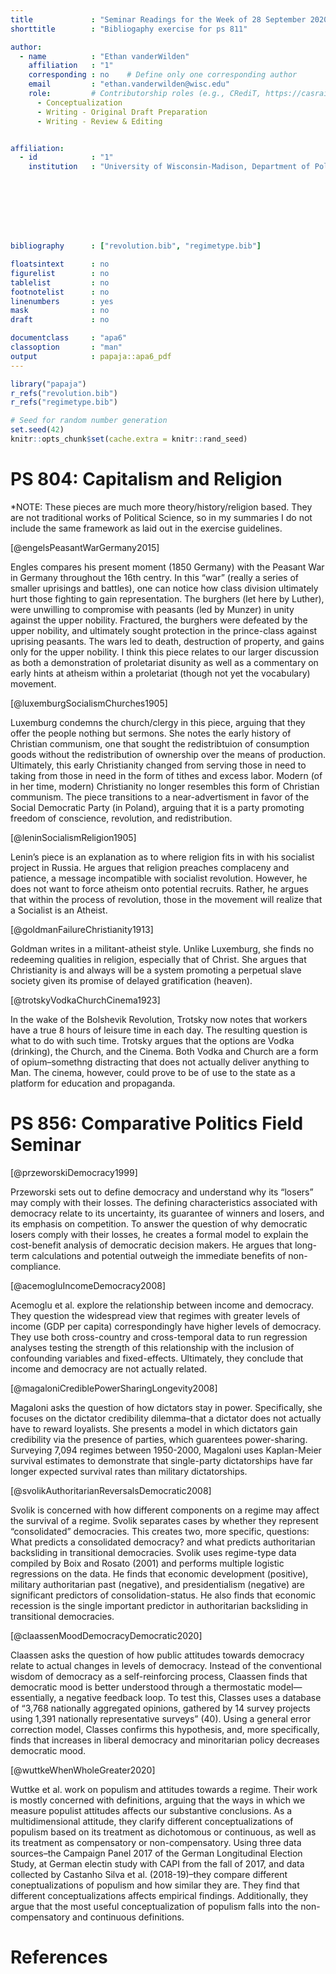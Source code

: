```yaml
---
title             : "Seminar Readings for the Week of 28 September 2020"
shorttitle        : "Bibliogaphy exercise for ps 811"

author: 
  - name          : "Ethan vanderWilden"
    affiliation   : "1"
    corresponding : no    # Define only one corresponding author
    email         : "ethan.vanderwilden@wisc.edu"
    role:         # Contributorship roles (e.g., CRediT, https://casrai.org/credit/)
      - Conceptualization
      - Writing - Original Draft Preparation
      - Writing - Review & Editing


affiliation:
  - id            : "1"
    institution   : "University of Wisconsin-Madison, Department of Political Science"








bibliography      : ["revolution.bib", "regimetype.bib"]

floatsintext      : no
figurelist        : no
tablelist         : no
footnotelist      : no
linenumbers       : yes
mask              : no
draft             : no

documentclass     : "apa6"
classoption       : "man"
output            : papaja::apa6_pdf
---
```


```r
library("papaja")
r_refs("revolution.bib")
r_refs("regimetype.bib")
```

```r
# Seed for random number generation
set.seed(42)
knitr::opts_chunk$set(cache.extra = knitr::rand_seed)
```

# PS 804: Capitalism and Religion


*NOTE: These pieces are much more theory/history/religion based. They are not traditional works of Political Science, so in my summaries I do not include the same framework as laid out in the exercise guidelines.

[@engelsPeasantWarGermany2015]

Engles compares his present moment (1850 Germany) with the Peasant War in Germany throughout the 16th centry. In this "war" (really a series of smaller uprisings and battles), one can notice how class division ultimately hurt those fighting to gain representation. The burghers (let here by Luther), were unwilling to compromise with peasants (led by Munzer) in unity against the upper nobility. Fractured, the burghers were defeated by the upper nobility, and ultimately sought protection in the prince-class against uprising peasants. The wars led to death, destruction of property, and gains only for the upper nobility. I think this piece relates to our larger discussion as both a demonstration of proletariat disunity as well as a commentary on early hints at atheism within a proletariat (though not yet the vocabulary) movement.

[@luxemburgSocialismChurches1905]

Luxemburg condemns the church/clergy in this piece, arguing that they offer the people nothing but sermons. She notes the early history of Christian communism, one that sought the redistribtuion of consumption goods without the redistribution of ownership over the means of production. Ultimately, this early Christianity changed from serving those in need to taking from those in need in the form of tithes and excess labor. Modern (of in her time, modern) Christianity no longer resembles this form of Christian communism. The piece transitions to a near-advertisment in favor of the Social Democratic Party (in Poland), arguing that it is a party promoting freedom of conscience, revolution, and redistribution.

[@leninSocialismReligion1905]

Lenin's piece is an explanation as to where religion fits in with his socialist project in Russia. He argues that religion preaches complaceny and patience, a message incompatible with socialist revolution. However, he does not want to force atheism onto potential recruits. Rather, he argues that within the process of revolution, those in the movement will realize that a Socialist is an Atheist.

[@goldmanFailureChristianity1913]

Goldman writes in a militant-atheist style. Unlike Luxemburg, she finds no redeeming qualities in religion, especially that of Christ. She argues that Christianity is and always will be a system promoting a perpetual slave society given its promise of delayed gratification (heaven).

[@trotskyVodkaChurchCinema1923]

In the wake of the Bolshevik Revolution, Trotsky now notes that workers have a true 8 hours of leisure time in each day. The resulting question is what to do with such time. Trotsky argues that the options are Vodka (drinking), the Church, and the Cinema. Both Vodka and Church are a form of opium--somethng distracting that does not actually deliver anything to Man. The cinema, however, could prove to be of use to the state as a platform for education and propaganda.


# PS 856: Comparative Politics Field Seminar

[@przeworskiDemocracy1999]

Przeworski sets out to define democracy and understand why its "losers" may comply with their losses. The defining characteristics associated with democracy relate to its uncertainty, its guarantee of winners and losers, and its emphasis on competition. To answer the question of why democratic losers comply with their losses, he creates a formal model to explain the cost-benefit analysis of democratic decision makers. He argues that long-term calculations and potential outweigh the immediate benefits of non-compliance.

[@acemogluIncomeDemocracy2008]

Acemoglu et al. explore the relationship between income and democracy. They question the widespread view that regimes with greater levels of income (GDP per capita) correspondingly have higher levels of democracy. They use both cross-country and cross-temporal data to run regression analyses testing the strength of this relationship with the inclusion of confounding variables and fixed-effects. Ultimately, they conclude that income and democracy are not actually related.

[@magaloniCrediblePowerSharingLongevity2008]

Magaloni asks the question of how dictators stay in power. Specifically, she focuses on the dictator credibility dilemma--that a dictator does not actually have to reward loyalists. She presents a model in which dictators gain credibility via the presence of parties, which guarentees power-sharing. Surveying 7,094 regimes between 1950-2000, Magaloni uses Kaplan-Meier survival estimates to demonstrate that single-party dictatorships have far longer expected survival rates than military dictatorships.

[@svolikAuthoritarianReversalsDemocratic2008]

Svolik is concerned with how different components on a regime may affect the survival of a regime. Svolik separates cases by whether they represent “consolidated” democracies. This creates two, more specific, questions: What predicts a consolidated democracy? and what predicts authoritarian backsliding in transitional democracies. Svolik uses regime-type data compiled by Boix and Rosato (2001) and performs multiple logistic regressions on the data. He finds that economic development (positive), military authoritarian past (negative), and presidentialism (negative) are significant predictors of consolidation-status. He also finds that economic recession is the single important predictor in authoritarian backsliding in transitional democracies.

[@claassenMoodDemocracyDemocratic2020]

Claassen asks the question of how public attitudes towards democracy relate to actual changes in levels of democracy. Instead of the conventional wisdom of democracy as a self-reinforcing process, Claassen finds that democratic mood is better understood through a thermostatic model—essentially, a negative feedback loop. To test this, Classes uses a database of "3,768 nationally aggregated opinions, gathered by 14 survey projects using 1,391 nationally representative surveys" (40). Using a general error correction model, Classes confirms this hypothesis, and, more specifically, finds that increases in liberal democracy and minoritarian policy decreases democratic mood.

[@wuttkeWhenWholeGreater2020]

Wuttke et al. work on populism and attitudes towards a regime. Their work is mostly concerned with definitions, arguing that the ways in which we measure populist attitudes affects our substantive conclusions. As a multidimensional attitude, they clarify different conceptualizations of populism based on its treatment as dichotomous or continuous, as well as its treatment as compensatory or non-compensatory. Using three data sources--the Campaign Panel 2017 of the German Longitudinal Election Study, at German electin study with CAPI from the fall of 2017, and data collected by Castanho Silva et al. (2018-19)--they compare different coneptualizations of populism and how similar they are. They find that different conceptualizations affects empirical findings. Additionally, they argue that the most useful conceptualization of populism falls into the non-compensatory and continuous definitions.


\newpage

# References

\begingroup
\setlength{\parindent}{-0.5in}
\setlength{\leftskip}{0.5in}

<div id="refs" custom-style="Bibliography"></div>
\endgroup